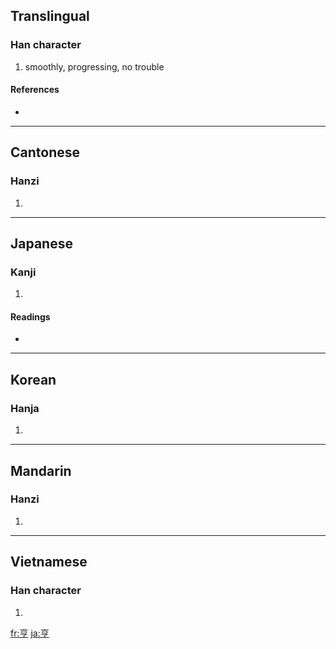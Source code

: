 ==Translingual==

===Han character===
{{Han char|rn=8|rad=亠|as=05|sn=7|four=0020<sub>7</sub>|canj=卜口弓弓 (YRNN)}}

# smoothly, progressing, no trouble

====References====
* {{Han ref|kx=0088.120|dkj=00295|dj=0187.050|hdz=10284.030|uh=4EA8|ud=20136|bh=A6EB|bd=42731}}

----

==Cantonese==

===Hanzi===
{{yue-hanzi|jyut=|y=hang1}}

# {{defn|Cantonese|sort=亠05}}

----

==Japanese==

===Kanji===
{{ja-kanji|grade=|rs=亠05}}

# {{defn|Japanese}}

====Readings====
* {{ja-readings|on=[[きょう]] (kyō), [[こう]] (kō), [[ほう]] (hō)|kun=[[たてまつる]] (tatematsuru), [[とおる]] (tooru)}}

----

==Korean==

===Hanja===
{{ko-hanja|hangeul=[[형]], [[팽]]|rv=hyeong, paeng|mr=hyŏng, p'aeng}}

# {{defn|Korean|sort=亠05}}

----

==Mandarin==

===Hanzi===
{{cmn-hanzi|pin=[[hēng]] ([[heng1]])|wg=heng<sup>1</sup>}}

# {{defn|Mandarin|sort=亠05}}

----

==Vietnamese==

===Han character===
{{vi-hantu|[[hanh]]|rs=亠05}}

# {{defn|Vietnamese|sort=亠05}}

[[fr:亨]]
[[ja:亨]]